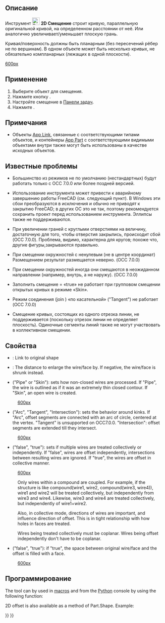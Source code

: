 <languages/>

{{Docnav/ru
|[[Part_Offset/ru|Смещение 3D]]
|[[Part_Thickness/ru|Толщина]]
|[[Part_Workbench/ru|Деталь]]
|IconL=Part_Offset.svg
|IconR=Part_Thickness.svg
|IconC=Workbench_Part.svg
}}

{{GuiCommand/ru
|Name=Part Offset2D
|Name/ru=2D Смещение
|MenuLocation=Деталь → 2D смещение
|Workbenches=[[Part_Workbench/ru|Деталь]]
|Version=0.17
|SeeAlso=[[Part_Offset/ru|Смещение 3D]], [[Part_Thickness/ru|Толщина]], [[Draft_Offset/ru|Смещение Draft]]
}}

<span id="Description"></span>
== Описание ==

Инструмент [[Image:Part_Offset2D.svg|24px]] '''2D Смещение''' строит кривую, параллельную оригинальной кривой, на определенном расстоянии от неё. Или аналогично увеличивает/уменьшает плоскую грань.

Кривая/поверхность должны быть планарным (без пересечений рёбер не по вершинам). В одном объекте может быть несколько кривых, не обязательно компланарных (лежащих в одной плоскости). 

[[image:Part Offset2D Demo.png|600px]]

<span id="Usage"></span>
== Применение ==

# Выберите объект для смещения.
# Нажмите кнопку {{Button|[[Image:Part_Offset2D.svg|16px]] [[Part_Offset2D/ru|2D Смещение]]}}.
# Настройте смещение в [[Task_panel/ru|Панели задач]].
# Нажмите {{Button|OK}}.

<span id="Notes"></span>
== Примечания ==

* Объекты [[App_Link/ru|App Link]], связанные с соответствующими типами объектов, и контейнеры [[App_Part/ru|App Part]] с соответствующими видимыми объектами внутри также могут быть использованы в качестве исходных объектов. {{Version/ru|0.20}}

<span id="Known_issues"></span>
== Известные проблемы ==

* Большинство из режимов не по умолчанию (нестандартных) будут работать только с OCC 7.0.0 или более поздней версией.

* Использование инструмента может привести к аварийному завершению работы FreeCAD (см. следующий пункт). В Windows эти сбои преобразуются в исключения и обычно не приводят к закрытию FreeCAD; в других ОС это не так, поэтому рекомендуется сохранить проект перед использованием инструмента. Эллипсы также не поддерживаются. 

* При увеличении граней с круглыми отверстиями на величину, достаточную для того, чтобы отверстия закрылись, происходит сбой (OCC 7.0.0). Проблема, видимо, характерна для кругов; похоже что, другие фигуры,закрываются правильно. 

* При смещении окружностей с ненулевым (не в центре координат) Размещением результат размещается неверно. (OCC 7.0.0)

* При смещении окружностей иногда они смещаются в неожиданном направлении (например, внутрь, а не наружу). (OCC 7.0.0)

* Заполнить смещение = «true» не работает при групповом смещении открытых кривых в режиме «Skin».

* Режим соединения (join ) «по касательной» ("Tangent") не работает (OCC 7.0.0)

* Смещение кривых, состоящих из одного отрезка линии, не поддерживается (поскольку отрезок линии не определяет плоскость). Одиночные сегменты линий также не могут участвовать в коллективном смещении.

<span id="Properties"></span>
== Свойства ==

* {{PropertyData|Source}}: Link to original shape

* {{PropertyData|Value}}: The distance to enlarge the wire/face by. If negative, the wire/face is shrunk instead.

* {{PropertyData|Mode}} ("Pipe" or "Skin"): sets how non-closed wires are processed. If "Pipe", the wire is outlined as if it was an extremely thin closed contour. If "Skin", an open wire is created.

:[[image:Part Offset2D Mode.png|600px]]

* {{PropertyData|Join}} ("Arc", "Tangent", "Intersection"): sets the behavior around kinks. If "Arc", offset segments are connected with an arc of circle, centered at the vertex. "Tangent" is unsupported on OCC7.0.0. "Intersection": offset segments are extended till they intersect.

:[[image:Part Offset2D Join.png|600px]]

* {{PropertyData|Intersection}} ("false", "true"): sets if multiple wires are treated collectively or independently. If "false", wires are offset independently, intersections between resulting wires are ignored. If "true", the wires are offset in collective manner. 

:[[image:Part Offset2D Intersection.png|600px]]

:Only wires within a compound are coupled. For example, if the structure is like compound(wire1, wire2, compound(wire3, wire4)), wire1 and wire2 will be treated collectively, but independently from wire3 and wire4. Likewise, wire3 and wire4 are treated collectively, but independently of wire1+wire2. 

:Also, in collective mode, directions of wires are important, and influence direction of offset. This is in tight relationship with how holes in faces are treated.

:Wires being treated collectively must be coplanar. Wires being offset independently don't have to be coplanar.

* {{PropertyData|Fill}} ("false", "true"): if "true", the space between original wire/face and the offset is filled with a face.

:[[image:Part Offset2D Fill.png|600px]]

<span id="Scripting"></span>
==Программирование==

The tool can by used in [[Macros|macros]] and from the [[Python|Python]] console by using the following function:
{{code|code=
f = App.ActiveDocument.addObject("Part::Offset2D", "Offset2D")
f.Source =  #some object
f.Value = 10.0
}}

2D offset is also available as a method of Part.Shape. Example:
{{code|code=
import Part
circle = Part.Circle().toShape()
enlarged_circle = circle.makeOffset2D(10.0)
Part.show(circle)
Part.show(enlarged_circle)
# makeOffset2D(offset, join = 0, fill = False, openResult = false, intersection = false)
# 
# * offset: distance to expand the shape by. 
# 
# * join: method of offsetting non-tangent joints. 0 = arcs, 1 = tangent, 2 =
# intersection
# 
# * fill: if true, the output is a face filling the space covered by offset. If
# false, the output is a wire/face.
# 
# * openResult: True for "Skin" mode; False for Pipe mode. 
# 
# * intersection: collective offset
# 
# Returns: result of offsetting (wire or face or compound of those). Compounding
# structure follows that of source shape.
}}


{{Docnav/ru
|[[Part_Offset/ru|3D cмещение]]
|[[Part_Thickness/ru|Толщина...]]
|[[Part_Workbench/ru|Верстак Part]]
|IconL=Part_Offset.svg
|IconR=Part_Thickness.svg
|IconC=Workbench_Part.svg
}}

{{Part Tools navi{{#translation:}}}}
{{Userdocnavi{{#translation:}}}}
{{clear}}